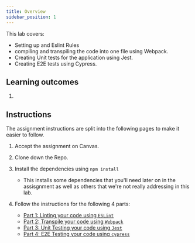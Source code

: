 ```yaml
---
title: Overview
sidebar_position: 1
---
```

This lab covers:
- Setting up and Eslint Rules
- compiling and transpiling the code into one file using Webpack.
- Creating Unit tests for the application using Jest.
- Creating E2E tests using Cypress.

## Learning outcomes
1.

## Instructions
The assignment instructions are split into the following pages to make it easier to follow.
1. Accept the assignment on Canvas.
2. Clone down the Repo. 
3. Install the dependencies using `npm install`
    * This installs some dependencies that you'll need later on in the assisgnment as well as others that we're not really addressing in this lab.

4. Follow the instructions for the following 4 parts:
    - [Part 1: Linting your code using `ESLint`](./linting)
    - [Part 2: Transpile your code using `Webpack`](./transpile)
    - [Part 3: Unit Testing your code using `Jest`](./unit-testing)
    - [Part 4: E2E Testing your code using `cypress`](./e2e-testing)
